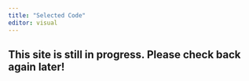 ```yaml
---
title: "Selected Code"
editor: visual
---
```


## This site is still in progress. Please check back again later!
